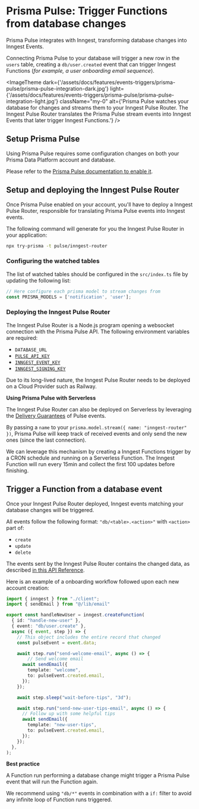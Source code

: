 
# Prisma Pulse: Trigger Functions from database changes

Prisma Pulse integrates with Inngest, transforming database changes into Inngest Events.

Connecting Prisma Pulse to your database will trigger a new row in the `users` table, creating a `db/user.created` event that can trigger Inngest Functions (*for example, a user onboarding email sequence*).

<ImageTheme
  dark={'/assets/docs/features/events-triggers/prisma-pulse/prisma-pulse-integration-dark.jpg'}
  light={'/assets/docs/features/events-triggers/prisma-pulse/prisma-pulse-integration-light.jpg'}
  className="my-0"
  alt={'Prisma Pulse watches your database for changes and streams them to your Inngest Pulse Router. The Inngest Pulse Router translates the Prisma Pulse stream events into Inngest Events that later trigger Inngest Functions.'}
/>


## Setup Prisma Pulse

Using Prisma Pulse requires some configuration changes on both your Prisma Data Platform account and database.

Please refer to the [Prisma Pulse documentation to enable it](https://www.prisma.io/docs/pulse/getting-started#1-enable-pulse-in-the-platform-console).

## Setup and deploying the Inngest Pulse Router

Once Prisma Pulse enabled on your account, you'll have to deploy a Inngest Pulse Router, responsible for translating Prisma Pulse events into
Inngest events.

The following command will generate for you the Inngest Pulse Router in your application:

```bash
npx try-prisma -t pulse/inngest-router
```

### Configuring the watched tables

The list of watched tables should be configured in the `src/index.ts` file by updating the following list:

```ts {{ filename: 'src/index.ts' }}
// Here configure each prisma model to stream changes from
const PRISMA_MODELS = ['notification', 'user'];
```

### Deploying the Inngest Pulse Router


The Inngest Pulse Router is a Node.js program opening a websocket connection with the Prisma Pulse API.
The following environment variables are required:
- `DATABASE_URL`
- [`PULSE_API_KEY`](https://www.prisma.io/docs/pulse/getting-started#14-generate-an-api-key)
- [`INNGEST_EVENT_KEY`](/docs/events/creating-an-event-key)
- [`INNGEST_SIGNING_KEY`](/docs/platform/signing-keys)


Due to its long-lived nature, the Inngest Pulse Router needs to be deployed on a Cloud Provider such as Railway.

<Callout>

**Using Prisma Pulse with Serverless**

The Inngest Pulse Router can also be deployed on Serverless by leveraging the [Delivery Guarantees](https://www.prisma.io/blog/prisma-pulse-introducing-delivery-guarantees-for-database-change-events) of Pulse events.

By passing a `name` to your `prisma.model.stream({ name: "inngest-router" })`, Prisma Pulse will keep track of received events and only send the new ones (since the last connection).

We can leverage this mechanism by creating a Inngest Functions trigger by a CRON schedule and running on a Serverless Function. The Inngest Function will run every 15min and collect the first 100 updates before finishing.

</Callout>


## Trigger a Function from a database event

Once your Inngest Pulse Router deployed, Inngest events matching your database changes will be triggered.

All events follow the following format: `"db/<table>.<action>"` with `<action>` part of:
- `create`
- `update`
- `delete`


The events sent by the Inngest Pulse Router contains the changed data, as described [in this API Reference](https://www.prisma.io/docs/pulse/api-reference#pulsecreateeventuser).


Here is an example of a onboarding workflow followed upon each new account creation:

```ts {{ filename: 'app/inngest/functions.ts' }}
import { inngest } from "./client";
import { sendEmail } from "@/lib/email"

export const handleNewUser = inngest.createFunction(
  { id: "handle-new-user" },
  { event: "db/user.create" },
  async ({ event, step }) => {
    // This object includes the entire record that changed
    const pulseEvent = event.data;

    await step.run("send-welcome-email", async () => {
  		// Send welcome email
      await sendEmail({
        template: "welcome",
        to: pulseEvent.created.email,
      });
    });

    await step.sleep("wait-before-tips", "3d");

    await step.run("send-new-user-tips-email", async () => {
      // Follow up with some helpful tips
      await sendEmail({
        template: "new-user-tips",
        to: pulseEvent.created.email,
      });
    });
  },
);
```

<Callout>

**Best practice**

A Function run performing a database change might trigger a Prisma Pulse event that will run the Function again.

We recommend using `"db/*"` events in combination with a `if:` filter to avoid any infinite loop of Function runs triggered.

</Callout>